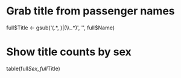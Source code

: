 # Grab title from passenger names
full$Title <- gsub('(.*, )|(\\..*)', '', full$Name)

# Show title counts by sex
table(full$Sex, full$Title)